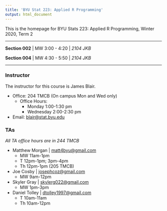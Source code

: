 ```yaml
---
title: 'BYU Stat 223: Applied R Programming'
output: html_document
---
```


This is the homepage for BYU Stats 223: Applied R Programming, Winter 2020, Term 2

---

**Section 002** | MW 3:00 - 4:20 | *2104 JKB*


**Section 004** | MW 4:30 - 5:50 | *2104 JKB*

---

### Instructor
The instructor for this course is James Blair.

* Office: 204 TMCB (On campus Mon and Wed only)
  * Office Hours:
    * Monday 1:00-1:30 pm
    * Wednesday 2:00-2:30 pm
* Email: [blair@stat.byu.edu](mailto:blair@stat.byu.edu)

### TAs
*All TA office hours are in 244 TMCB*

* Matthew Morgan | [matt4byu@gmail.com](mailto:matt4byu@gmail.com)
  * MW 11am-1pm
  * T 12pm-1pm; 3pm-4pm
  * Th 12pm-1pm (205 TMCB)
* Joe Cosby | [josephcoz@gmail.com](mailto:josephcoz@gmail.com)
  * MW 9am-12pm
* Skyler Gray | [skylerg022@gmail.com](mailto:skylerg022@gmail.com)
  * MW 1pm-3pm
* Daniel Tolley | [dtolley1997@gmail.com](mailto:dtolley1997@gmail.com)
  * T 10am-11am
  * Th 10am-12pm